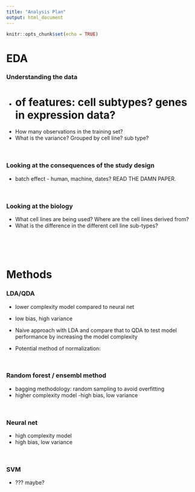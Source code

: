 ```yaml
---
title: "Analysis Plan"
output: html_document
---
```


```r
knitr::opts_chunk$set(echo = TRUE)
```

# EDA

### Understanding the data

- # of features: cell subtypes? genes in expression data?
- How many observations in the training set?
- What is the variance? Grouped by cell line? sub type?

<br>

### Looking at the consequences of the study design

- batch effect - human, machine, dates? READ THE DAMN PAPER.

<br>

### Looking at the biology

- What cell lines are being used? Where are the cell lines derived from?
- What is the difference in the different cell line sub-types?

<br> <br> <br>




# Methods

### LDA/QDA

- lower complexity model compared to neural net
- low bias, high variance
- Naive approach with LDA and compare that to QDA to test model performance by increasing the model complexity 

- Potential method of normalization: 

<br>

### Random forest / ensembl method

- bagging methodology: random sampling to avoid overfitting
- higher complexity model
-high bias, low variance

<br>

### Neural net

- high complexity model 
- high bias, low variance

<br>

### SVM

- ??? maybe? 